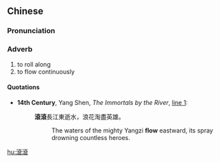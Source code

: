 {{also|滚滚}}
==Chinese==
{{zh-forms|s=滚滚}}

===Pronunciation===
{{zh-pron
|m=gǔngǔn
|h=pfs=kún-kún
|mn=kún-kún
|cat=adv
}}

===Adverb===
{{zh-adv}}

# to roll along
# to flow continuously

====Quotations====
* '''14th Century''', Yang Shen, ''The Immortals by the River'', [http://en.wikisource.org/wiki/Romance_of_the_Three_Kingdoms line 1]:
*: '''滾滾'''長江東逝水，浪花淘盡英雄。
*:: The waters of the mighty Yangzi '''flow''' eastward, its spray drowning countless heroes.

[[hu:滾滾]]